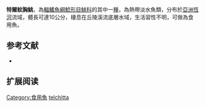{{Speciesbox
| name = 特爾紋胸鮡
| status = LC
| status_system = IUCN3.1
| image = 
| image_width = 250px
| genus = Glyptothorax
| species = telchitta
| authority = [[弗朗西斯·布坎南-漢密爾頓|Hamilton]], 1822
| synonyms = *''Pimelodus telchitta'',Hamilton, 1822
*''Glyptothorax telchitta telchitta'',Hamilton, 1822
}}
'''特爾紋胸鮡'''，為[[輻鰭魚綱|輻鰭魚綱]][[鯰形目|鯰形目]][[鮡科|鮡科]]的其中一[[種|種]]，為熱帶淡水魚類，分布於[[亞洲|亞洲]][[恆河|恆河]]流域，體長可達10公分，棲息在丘陵溪流底層水域，生活習性不明，可做為食用魚。

==参考文献==
*{{FishBase_species|genus=Glyptothorax|species=telchitta|year=2015|month=3}}

== 扩展阅读 ==
{{refbegin}}
{{wikispecies-inline|Glyptothorax telchitta|特爾紋胸鮡}}
{{refend}}
{{Taxonbar|from=Q11682130}}

[[Category:食用魚|Category:食用魚]]
[[Category:纹胸鮡属|telchitta]]